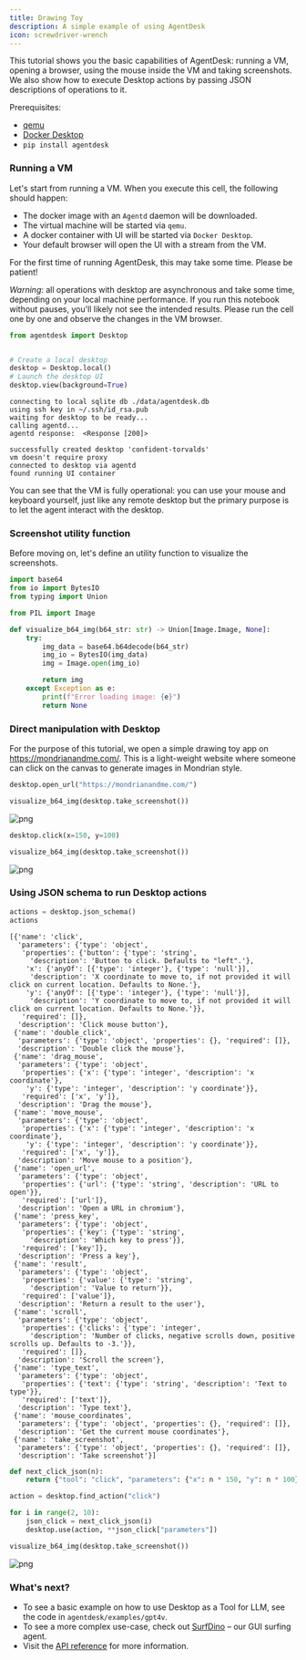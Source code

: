 ```yaml
---
title: Drawing Toy
description: A simple example of using AgentDesk
icon: screwdriver-wrench
---
```


This tutorial shows you the basic capabilities of AgentDesk: running a VM, opening a browser, using the mouse inside the VM and taking screenshots. We also show how to execute Desktop actions by passing JSON descriptions of operations to it.

Prerequisites:

* [qemu](https://www.qemu.org/)
* [Docker Desktop](https://www.docker.com/products/docker-desktop)
* `pip install agentdesk`

### Running a VM

Let's start from running a VM. When you execute this cell, the following should happen:

* The docker image with an `Agentd` daemon will be downloaded.
* The virtual machine will be started via `qemu`.
* A docker container with UI will be started via `Docker Desktop`.
* Your default browser will open the UI with a stream from the VM.

For the first time of running AgentDesk, this may take some time. Please be patient!

*Warning*: all operations with desktop are asynchronous and take some time, depending on your local machine performance. If you run this notebook without pauses, you'll likely not see the intended results. Please run the cell one by one and observe the changes in the VM browser.


```python
from agentdesk import Desktop
```


```python

# Create a local desktop
desktop = Desktop.local()
# Launch the desktop UI
desktop.view(background=True)
```

    
    connecting to local sqlite db ./data/agentdesk.db
    using ssh key in ~/.ssh/id_rsa.pub
    waiting for desktop to be ready...
    calling agentd...
    agentd response:  <Response [200]>
    
    successfully created desktop 'confident-torvalds'
    vm doesn't require proxy
    connected to desktop via agentd
    found running UI container


You can see that the VM is fully operational: you can use your mouse and keyboard yourself, just like any remote desktop but the primary purpose is to let the agent interact with the desktop.

### Screenshot utility function

Before moving on, let's define an utility function to visualize the screenshots.


```python
import base64
from io import BytesIO
from typing import Union

from PIL import Image

def visualize_b64_img(b64_str: str) -> Union[Image.Image, None]:
    try:
        img_data = base64.b64decode(b64_str)
        img_io = BytesIO(img_data)
        img = Image.open(img_io)

        return img
    except Exception as e:
        print(f"Error loading image: {e}")
        return None
```

### Direct manipulation with Desktop

For the purpose of this tutorial, we open a simple drawing toy app on https://mondrianandme.com/. This is a light-weight website where someone can click on the canvas to generate images in Mondrian style. 




```python
desktop.open_url("https://mondrianandme.com/")
```


```python
visualize_b64_img(desktop.take_screenshot())
```




    
![png](demo_files/demo_15_0.png)
    




```python
desktop.click(x=150, y=100)
```


```python
visualize_b64_img(desktop.take_screenshot())
```




    
![png](demo_files/demo_17_0.png)
    



### Using JSON schema to run Desktop actions


```python
actions = desktop.json_schema()
actions
```




    [{'name': 'click',
      'parameters': {'type': 'object',
       'properties': {'button': {'type': 'string',
         'description': 'Button to click. Defaults to "left".'},
        'x': {'anyOf': [{'type': 'integer'}, {'type': 'null'}],
         'description': 'X coordinate to move to, if not provided it will click on current location. Defaults to None.'},
        'y': {'anyOf': [{'type': 'integer'}, {'type': 'null'}],
         'description': 'Y coordinate to move to, if not provided it will click on current location. Defaults to None.'}},
       'required': []},
      'description': 'Click mouse button'},
     {'name': 'double_click',
      'parameters': {'type': 'object', 'properties': {}, 'required': []},
      'description': 'Double click the mouse'},
     {'name': 'drag_mouse',
      'parameters': {'type': 'object',
       'properties': {'x': {'type': 'integer', 'description': 'x coordinate'},
        'y': {'type': 'integer', 'description': 'y coordinate'}},
       'required': ['x', 'y']},
      'description': 'Drag the mouse'},
     {'name': 'move_mouse',
      'parameters': {'type': 'object',
       'properties': {'x': {'type': 'integer', 'description': 'x coordinate'},
        'y': {'type': 'integer', 'description': 'y coordinate'}},
       'required': ['x', 'y']},
      'description': 'Move mouse to a position'},
     {'name': 'open_url',
      'parameters': {'type': 'object',
       'properties': {'url': {'type': 'string', 'description': 'URL to open'}},
       'required': ['url']},
      'description': 'Open a URL in chromium'},
     {'name': 'press_key',
      'parameters': {'type': 'object',
       'properties': {'key': {'type': 'string',
         'description': 'Which key to press'}},
       'required': ['key']},
      'description': 'Press a key'},
     {'name': 'result',
      'parameters': {'type': 'object',
       'properties': {'value': {'type': 'string',
         'description': 'Value to return'}},
       'required': ['value']},
      'description': 'Return a result to the user'},
     {'name': 'scroll',
      'parameters': {'type': 'object',
       'properties': {'clicks': {'type': 'integer',
         'description': 'Number of clicks, negative scrolls down, positive scrolls up. Defaults to -3.'}},
       'required': []},
      'description': 'Scroll the screen'},
     {'name': 'type_text',
      'parameters': {'type': 'object',
       'properties': {'text': {'type': 'string', 'description': 'Text to type'}},
       'required': ['text']},
      'description': 'Type text'},
     {'name': 'mouse_coordinates',
      'parameters': {'type': 'object', 'properties': {}, 'required': []},
      'description': 'Get the current mouse coordinates'},
     {'name': 'take_screenshot',
      'parameters': {'type': 'object', 'properties': {}, 'required': []},
      'description': 'Take screenshot'}]




```python
def next_click_json(n):
    return {"tool": "click", "parameters": {"x": n * 150, "y": n * 100}}

```


```python
action = desktop.find_action("click")

for i in range(2, 10):
    json_click = next_click_json(i)
    desktop.use(action, **json_click["parameters"])

```


```python
visualize_b64_img(desktop.take_screenshot())
```




    
![png](demo_files/demo_22_0.png)
    



### What's next?

* To see a basic example on how to use Desktop as a Tool for LLM, see the code in `agentdesk/examples/gpt4v`.
* To see a more complex use-case, check out [SurfDino](https://github.com/agentsea/surfdino) – our GUI surfing agent.
* Visit the [API reference](https://agentsea.github.io/agentdesk/) for more information.


